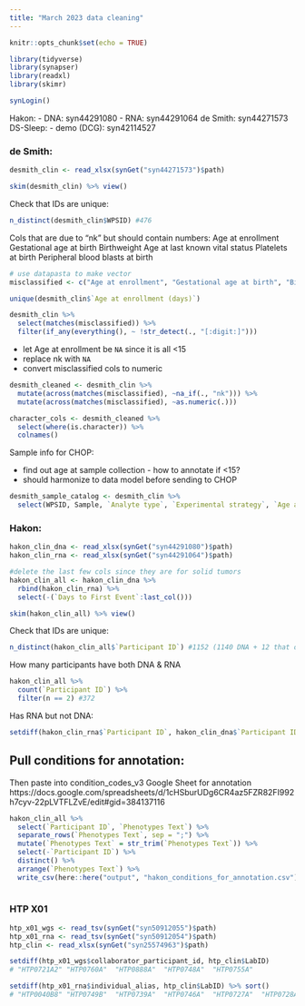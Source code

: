 ```yaml
---
title: "March 2023 data cleaning"
---
```


```r
knitr::opts_chunk$set(echo = TRUE)

library(tidyverse)
library(synapser)
library(readxl)
library(skimr)

synLogin()
```

Hakon:
- DNA: syn44291080
- RNA: syn44291064
de Smith: syn44271573
DS-Sleep:
- demo (DCG): syn42114527



### de Smith:

```r
desmith_clin <- read_xlsx(synGet("syn44271573")$path)
```

```r
skim(desmith_clin) %>% view()
```

Check that IDs are unique:
```r
n_distinct(desmith_clin$WPSID) #476
```


Cols that are <chr> due to "nk" but should contain numbers:
Age at enrollment
Gestational age at birth
Birthweight
Age at last known vital status
Platelets at birth
Peripheral blood blasts at birth

```r
# use datapasta to make vector
misclassified <- c("Age at enrollment", "Gestational age at birth", "Birthweight", "Age at last known vital status", "Platelets at birth", "Peripheral blood blasts at birth")

unique(desmith_clin$`Age at enrollment (days)`)

desmith_clin %>% 
  select(matches(misclassified)) %>% 
  filter(if_any(everything(), ~ !str_detect(., "[:digit:]")))
``` 

- let Age at enrollment be `NA` since it is all <15
- replace nk with `NA`
- convert misclassified cols to numeric

```r
desmith_cleaned <- desmith_clin %>% 
  mutate(across(matches(misclassified), ~na_if(., "nk"))) %>% 
  mutate(across(matches(misclassified), ~as.numeric(.)))
```


```r
character_cols <- desmith_cleaned %>% 
  select(where(is.character)) %>% 
  colnames()


```

Sample info for CHOP:

- find out age at sample collection - how to annotate if <15? 
* should harmonize to data model before sending to CHOP
```r
desmith_sample_catalog <- desmith_clin %>% 
  select(WPSID, Sample, `Analyte type`, `Experimental strategy`, `Age at enrollment (days)`)
```



### Hakon:

```r
hakon_clin_dna <- read_xlsx(synGet("syn44291080")$path)
hakon_clin_rna <- read_xlsx(synGet("syn44291064")$path)

#delete the last few cols since they are for solid tumors
hakon_clin_all <- hakon_clin_dna %>% 
  rbind(hakon_clin_rna) %>% 
  select(-(`Days to First Event`:last_col()))
```

```r
skim(hakon_clin_all) %>% view()
```

Check that IDs are unique:
```r
n_distinct(hakon_clin_all$`Participant ID`) #1152 (1140 DNA + 12 that only have RNA)
```

How many participants have both DNA & RNA
```r
hakon_clin_all %>% 
  count(`Participant ID`) %>% 
  filter(n == 2) #372
```

Has RNA but not DNA:
```r
setdiff(hakon_clin_rna$`Participant ID`, hakon_clin_dna$`Participant ID`) #12
```


## Pull conditions for annotation:

Then paste into condition_codes_v3 Google Sheet for annotation
https://docs.google.com/spreadsheets/d/1cHSburUDg6CR4az5FZR82FI992h7cyv-22pLVTFLZvE/edit#gid=384137116

```r
hakon_clin_all %>% 
  select(`Participant ID`, `Phenotypes Text`) %>% 
  separate_rows(`Phenotypes Text`, sep = ";") %>% 
  mutate(`Phenotypes Text` = str_trim(`Phenotypes Text`)) %>% 
  select(-`Participant ID`) %>%
  distinct() %>%
  arrange(`Phenotypes Text`) %>% 
  write_csv(here::here("output", "hakon_conditions_for_annotation.csv"))
  
```


### HTP X01

```r
htp_x01_wgs <- read_tsv(synGet("syn50912055")$path)
htp_x01_rna <- read_tsv(synGet("syn50912054")$path)
htp_clin <- read_xlsx(synGet("syn25574963")$path)
```


```r
setdiff(htp_x01_wgs$collaborator_participant_id, htp_clin$LabID)
# "HTP0721A2" "HTP0760A"  "HTP0888A"  "HTP0748A"  "HTP0755A"

setdiff(htp_x01_rna$individual_alias, htp_clin$LabID) %>% sort()
# "HTP0040B8" "HTP0749B"  "HTP0739A"  "HTP0746A"  "HTP0727A"  "HTP0728A"  "HTP0729A"  "HTP0730A"  "HTP0731A"  "HTP0737A"  "HTP0738A"
```

